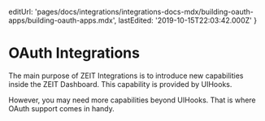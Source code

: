 
  editUrl:
    'pages/docs/integrations/integrations-docs-mdx/building-oauth-apps/building-oauth-apps.mdx',
  lastEdited: '2019-10-15T22:03:42.000Z'
}

# OAuth Integrations

The main purpose of ZEIT Integrations is to introduce new capabilities inside the ZEIT Dashboard. This capability is provided by UIHooks.

However, you may need more capabilities beyond UIHooks. That is where OAuth support comes in handy.

<OAuthSupport />
<HybridMode />
